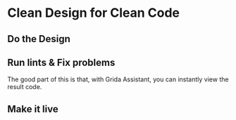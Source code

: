 # Clean Design for Clean Code

## Do the Design

## Run lints & Fix problems

The good part of this is that, with Grida Assistant, you can instantly view the result code.

## Make it live
